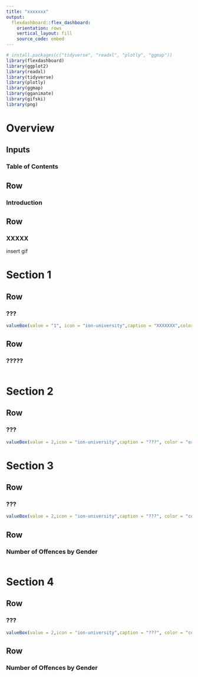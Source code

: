 ```yaml
---
title: "xxxxxxx"
output: 
  flexdashboard::flex_dashboard:
    orientation: rows
    vertical_layout: fill
    source_code: embed
---
```


```r
# install.packages(c("tidyverse", "readxl", "plotly", "ggmap"))
library(flexdashboard)
library(ggplot2)
library(readxl)
library(tidyverse)
library(plotly)
library(ggmap)
library(gganimate)
library(gifski)
library(png)
```


Overview {data-icon="fa-globe"}
=============================
Inputs {.sidebar data-width=400}
-------------------------------------

### Table of Contents




Row{data-height=600}
--------------------------------------

### Introduction






Row
--------------------------------------

### XXXXX

insert gif



Section 1 {data-icon="ion-android-search"}
=============================
Row{data-width=150}
--------------------------------------

### ???
```r

valueBox(value = "1", icon = "ion-university",caption = "XXXXXXX",color = "green")
```

Row
----------------------------------

### ?????
```r


```


Section 2 {data-icon="ion-android-search"}
=============================
Row{data-width=150}
--------------------------------------
### ???
```r

valueBox(value = 2,icon = "ion-university",caption = "???", color = "orange")
```




Section 3 {data-icon="ion-android-search"}
=============================
Row{data-width=150}
--------------------------------------

### ???
```r

valueBox(value = 2,icon = "ion-university",caption = "???", color = "coral")
```


Row
----------------------------------

### Number of Offences by Gender
```r


```


Section 4 {data-icon="ion-android-search"}
=============================
Row{data-width=150}
--------------------------------------

### ???
```r

valueBox(value = 2,icon = "ion-university",caption = "???", color = "coral")
```


Row
----------------------------------

### Number of Offences by Gender
```r


```
